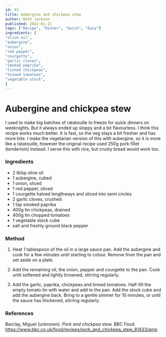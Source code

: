 ```yaml
---
id: 43
title: Aubergine and chickpea stew
author: Beth Jackson
published: 2022-01-11
tags: ["Recipe", "Dinner", "Quick", "Easy"]
ingredients: [
"olive oil",
"aubergine",
"onion",
"red pepper",
"courgette",
"garlic cloves",
"smoked paprika",
"tinned chickpeas",
"tinned tomatoes",
"vegetable stock",
]
---
```


# Aubergine and chickpea stew

<BlogTextWrapper>

I used to make big batches of ratatouille to freeze for quick dinners on weeknights. But it always ended up sloppy and a bit flavourless. I think this recipe works much better. It is fast, so the veg stays a bit fresher and has more bite. I make the vegetarian version of this with aubergine, so it is more like a ratatouille, however the original recipe used 250g pork fillet (tenderloin) instead. I serve this with rice, but crusty bread would work too.

</BlogTextWrapper>

<BlogTextWrapper>

### Ingredients

- 2 tblsp olive oil
- 1 aubergine, cubed
- 1 onion, sliced
- 1 red pepper, sliced
- 1 courgette halved lengthways and sliced into semi circles
- 2 garlic cloves, crushed
- 1 tsp smoked paprika
- 400g tin chickpeas, drained
- 400g tin chopped tomatoes
- 1 vegetable stock cube
- salt and freshly ground black pepper

</BlogTextWrapper>

<BlogTextWrapper>

### Method

1. Heat 1 tablespoon of the oil in a large sauce pan. Add the aubergine and cook for a few minutes until starting to colour. Remove from the pan and set aside on a plate.

2. Add the remaining oil, the onion, pepper and courgette to the pan. Cook until softened and lightly browned, stirring regularly.

3. Add the garlic, paprika, chickpeas and tinned tomatoes. Half-fill the empty tomato tin with water and add to the pan. Add the stock cube and add the aubergine back. Bring to a gentle simmer for 10 minutes, or until the sauce has thickened, stirring regularly.

<Timer inputHours={0} inputMinutes={10} inputSeconds={0} />

</BlogTextWrapper>

<BlogTextWrapper>

### References

Barclay, Miguel (unknown). _Pork and chickpea stew._ BBC Food. https://www.bbc.co.uk/food/recipes/pork_and_chickpea_stew_81433/amp

</BlogTextWrapper>

<ClickableTags tags={tags} />

